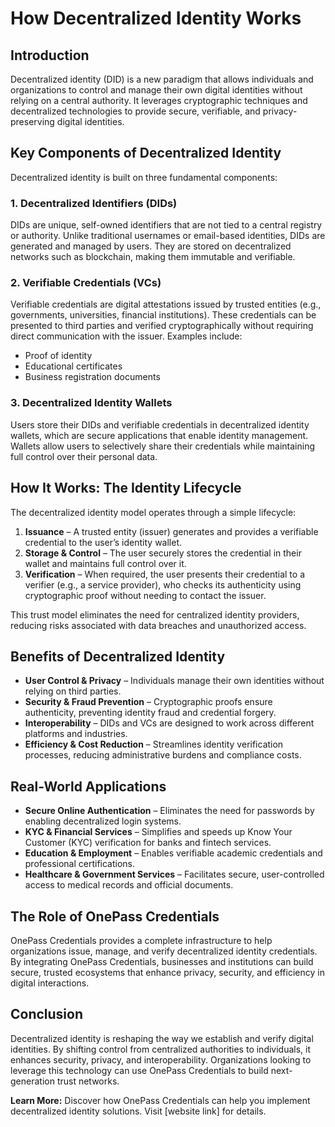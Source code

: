 # How Decentralized Identity Works

## Introduction

Decentralized identity (DID) is a new paradigm that allows individuals and organizations to control and manage their own digital identities without relying on a central authority. It leverages cryptographic techniques and decentralized technologies to provide secure, verifiable, and privacy-preserving digital identities.

## Key Components of Decentralized Identity

Decentralized identity is built on three fundamental components:

### 1. **Decentralized Identifiers (DIDs)**

DIDs are unique, self-owned identifiers that are not tied to a central registry or authority. Unlike traditional usernames or email-based identities, DIDs are generated and managed by users. They are stored on decentralized networks such as blockchain, making them immutable and verifiable.

### 2. **Verifiable Credentials (VCs)**

Verifiable credentials are digital attestations issued by trusted entities (e.g., governments, universities, financial institutions). These credentials can be presented to third parties and verified cryptographically without requiring direct communication with the issuer. Examples include:

- Proof of identity
- Educational certificates
- Business registration documents

### 3. **Decentralized Identity Wallets**

Users store their DIDs and verifiable credentials in decentralized identity wallets, which are secure applications that enable identity management. Wallets allow users to selectively share their credentials while maintaining full control over their personal data.

## How It Works: The Identity Lifecycle

The decentralized identity model operates through a simple lifecycle:

1. **Issuance** – A trusted entity (issuer) generates and provides a verifiable credential to the user’s identity wallet.
2. **Storage & Control** – The user securely stores the credential in their wallet and maintains full control over it.
3. **Verification** – When required, the user presents their credential to a verifier (e.g., a service provider), who checks its authenticity using cryptographic proof without needing to contact the issuer.

This trust model eliminates the need for centralized identity providers, reducing risks associated with data breaches and unauthorized access.

## Benefits of Decentralized Identity

- **User Control & Privacy** – Individuals manage their own identities without relying on third parties.
- **Security & Fraud Prevention** – Cryptographic proofs ensure authenticity, preventing identity fraud and credential forgery.
- **Interoperability** – DIDs and VCs are designed to work across different platforms and industries.
- **Efficiency & Cost Reduction** – Streamlines identity verification processes, reducing administrative burdens and compliance costs.

## Real-World Applications

- **Secure Online Authentication** – Eliminates the need for passwords by enabling decentralized login systems.
- **KYC & Financial Services** – Simplifies and speeds up Know Your Customer (KYC) verification for banks and fintech services.
- **Education & Employment** – Enables verifiable academic credentials and professional certifications.
- **Healthcare & Government Services** – Facilitates secure, user-controlled access to medical records and official documents.

## The Role of OnePass Credentials

OnePass Credentials provides a complete infrastructure to help organizations issue, manage, and verify decentralized identity credentials. By integrating OnePass Credentials, businesses and institutions can build secure, trusted ecosystems that enhance privacy, security, and efficiency in digital interactions.

## Conclusion

Decentralized identity is reshaping the way we establish and verify digital identities. By shifting control from centralized authorities to individuals, it enhances security, privacy, and interoperability. Organizations looking to leverage this technology can use OnePass Credentials to build next-generation trust networks.

**Learn More:** Discover how OnePass Credentials can help you implement decentralized identity solutions. Visit [website link] for details.
